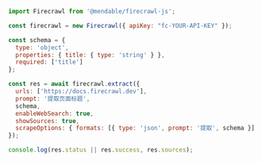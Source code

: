 ```js Node
import Firecrawl from '@mendable/firecrawl-js';

const firecrawl = new Firecrawl({ apiKey: "fc-YOUR-API-KEY" });

const schema = {
  type: 'object',
  properties: { title: { type: 'string' } },
  required: ['title']
};

const res = await firecrawl.extract({
  urls: ['https://docs.firecrawl.dev'],
  prompt: '提取页面标题',
  schema,
  enableWebSearch: true,
  showSources: true,
  scrapeOptions: { formats: [{ type: 'json', prompt: '提取', schema }] },
});

console.log(res.status || res.success, res.sources);
```
